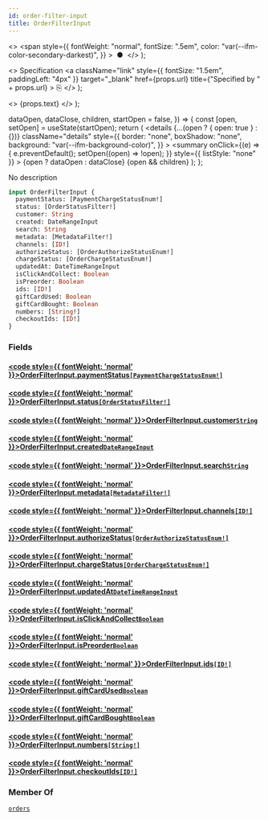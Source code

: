 ```yaml
---
id: order-filter-input
title: OrderFilterInput
---
```


  <>
    <span
      style={{
        fontWeight: "normal",
        fontSize: ".5em",
        color: "var(--ifm-color-secondary-darkest)",
      }}
    >
      &nbsp;●&nbsp;
    </span>
  </>
);

  <>
    Specification
    <a
      className="link"
      style={{ fontSize: "1.5em", paddingLeft: "4px" }}
      target="\_blank"
      href={props.url}
      title={"Specified by " + props.url}
    >
      ⎘
    </a>
  </>
);

  <>
    <span className={props.class}>{props.text}</span>
  </>
);


  dataOpen,
  dataClose,
  children,
  startOpen = false,
}) => {
  const [open, setOpen] = useState(startOpen);
  return (
    <details
      {...(open ? { open: true } : {})}
      className="details"
      style={{
        border: "none",
        boxShadow: "none",
        background: "var(--ifm-background-color)",
      }}
    >
      <summary
        onClick={(e) => {
          e.preventDefault();
          setOpen((open) => !open);
        }}
        style={{ listStyle: "none" }}
      >
        {open ? dataOpen : dataClose}
      </summary>
      {open && children}
    </details>
  );
};

No description

```graphql
input OrderFilterInput {
  paymentStatus: [PaymentChargeStatusEnum!]
  status: [OrderStatusFilter!]
  customer: String
  created: DateRangeInput
  search: String
  metadata: [MetadataFilter!]
  channels: [ID!]
  authorizeStatus: [OrderAuthorizeStatusEnum!]
  chargeStatus: [OrderChargeStatusEnum!]
  updatedAt: DateTimeRangeInput
  isClickAndCollect: Boolean
  isPreorder: Boolean
  ids: [ID!]
  giftCardUsed: Boolean
  giftCardBought: Boolean
  numbers: [String!]
  checkoutIds: [ID!]
}
```

### Fields

#### [<code style={{ fontWeight: 'normal' }}>OrderFilterInput.<b>paymentStatus</b></code>](#)<Bullet />[`[PaymentChargeStatusEnum!]`](../../../api-reference/payments/enums/payment-charge-status-enum) <Badge class="badge badge--secondary" text="list"/> <Badge class="badge badge--secondary" text="enum"/> <Badge class="badge badge--secondary" text="payments"/>

>

#### [<code style={{ fontWeight: 'normal' }}>OrderFilterInput.<b>status</b></code>](#)<Bullet />[`[OrderStatusFilter!]`](../../../api-reference/orders/enums/order-status-filter) <Badge class="badge badge--secondary" text="list"/> <Badge class="badge badge--secondary" text="enum"/> <Badge class="badge badge--secondary" text="orders"/>

>

#### [<code style={{ fontWeight: 'normal' }}>OrderFilterInput.<b>customer</b></code>](#)<Bullet />[`String`](../../../api-reference/miscellaneous/scalars/string) <Badge class="badge badge--secondary" text="scalar"/> <Badge class="badge badge--secondary" text="miscellaneous"/>

>

#### [<code style={{ fontWeight: 'normal' }}>OrderFilterInput.<b>created</b></code>](#)<Bullet />[`DateRangeInput`](../../../api-reference/miscellaneous/inputs/date-range-input) <Badge class="badge badge--secondary" text="input"/> <Badge class="badge badge--secondary" text="miscellaneous"/>

>

#### [<code style={{ fontWeight: 'normal' }}>OrderFilterInput.<b>search</b></code>](#)<Bullet />[`String`](../../../api-reference/miscellaneous/scalars/string) <Badge class="badge badge--secondary" text="scalar"/> <Badge class="badge badge--secondary" text="miscellaneous"/>

>

#### [<code style={{ fontWeight: 'normal' }}>OrderFilterInput.<b>metadata</b></code>](#)<Bullet />[`[MetadataFilter!]`](../../../api-reference/miscellaneous/inputs/metadata-filter) <Badge class="badge badge--secondary" text="list"/> <Badge class="badge badge--secondary" text="input"/> <Badge class="badge badge--secondary" text="miscellaneous"/>

>

#### [<code style={{ fontWeight: 'normal' }}>OrderFilterInput.<b>channels</b></code>](#)<Bullet />[`[ID!]`](../../../api-reference/miscellaneous/scalars/id) <Badge class="badge badge--secondary" text="list"/> <Badge class="badge badge--secondary" text="scalar"/> <Badge class="badge badge--secondary" text="miscellaneous"/>

>

#### [<code style={{ fontWeight: 'normal' }}>OrderFilterInput.<b>authorizeStatus</b></code>](#)<Bullet />[`[OrderAuthorizeStatusEnum!]`](../../../api-reference/orders/enums/order-authorize-status-enum) <Badge class="badge badge--secondary" text="list"/> <Badge class="badge badge--secondary" text="enum"/> <Badge class="badge badge--secondary" text="orders"/>

>

#### [<code style={{ fontWeight: 'normal' }}>OrderFilterInput.<b>chargeStatus</b></code>](#)<Bullet />[`[OrderChargeStatusEnum!]`](../../../api-reference/orders/enums/order-charge-status-enum) <Badge class="badge badge--secondary" text="list"/> <Badge class="badge badge--secondary" text="enum"/> <Badge class="badge badge--secondary" text="orders"/>

>

#### [<code style={{ fontWeight: 'normal' }}>OrderFilterInput.<b>updatedAt</b></code>](#)<Bullet />[`DateTimeRangeInput`](../../../api-reference/miscellaneous/inputs/date-time-range-input) <Badge class="badge badge--secondary" text="input"/> <Badge class="badge badge--secondary" text="miscellaneous"/>

>

#### [<code style={{ fontWeight: 'normal' }}>OrderFilterInput.<b>isClickAndCollect</b></code>](#)<Bullet />[`Boolean`](../../../api-reference/miscellaneous/scalars/boolean) <Badge class="badge badge--secondary" text="scalar"/> <Badge class="badge badge--secondary" text="miscellaneous"/>

>

#### [<code style={{ fontWeight: 'normal' }}>OrderFilterInput.<b>isPreorder</b></code>](#)<Bullet />[`Boolean`](../../../api-reference/miscellaneous/scalars/boolean) <Badge class="badge badge--secondary" text="scalar"/> <Badge class="badge badge--secondary" text="miscellaneous"/>

>

#### [<code style={{ fontWeight: 'normal' }}>OrderFilterInput.<b>ids</b></code>](#)<Bullet />[`[ID!]`](../../../api-reference/miscellaneous/scalars/id) <Badge class="badge badge--secondary" text="list"/> <Badge class="badge badge--secondary" text="scalar"/> <Badge class="badge badge--secondary" text="miscellaneous"/>

>

#### [<code style={{ fontWeight: 'normal' }}>OrderFilterInput.<b>giftCardUsed</b></code>](#)<Bullet />[`Boolean`](../../../api-reference/miscellaneous/scalars/boolean) <Badge class="badge badge--secondary" text="scalar"/> <Badge class="badge badge--secondary" text="miscellaneous"/>

>

#### [<code style={{ fontWeight: 'normal' }}>OrderFilterInput.<b>giftCardBought</b></code>](#)<Bullet />[`Boolean`](../../../api-reference/miscellaneous/scalars/boolean) <Badge class="badge badge--secondary" text="scalar"/> <Badge class="badge badge--secondary" text="miscellaneous"/>

>

#### [<code style={{ fontWeight: 'normal' }}>OrderFilterInput.<b>numbers</b></code>](#)<Bullet />[`[String!]`](../../../api-reference/miscellaneous/scalars/string) <Badge class="badge badge--secondary" text="list"/> <Badge class="badge badge--secondary" text="scalar"/> <Badge class="badge badge--secondary" text="miscellaneous"/>

>

#### [<code style={{ fontWeight: 'normal' }}>OrderFilterInput.<b>checkoutIds</b></code>](#)<Bullet />[`[ID!]`](../../../api-reference/miscellaneous/scalars/id) <Badge class="badge badge--secondary" text="list"/> <Badge class="badge badge--secondary" text="scalar"/> <Badge class="badge badge--secondary" text="miscellaneous"/>

>

### Member Of

[`orders`](../../../api-reference/orders/queries/orders) <Badge class="badge badge--secondary" text="query"/>
